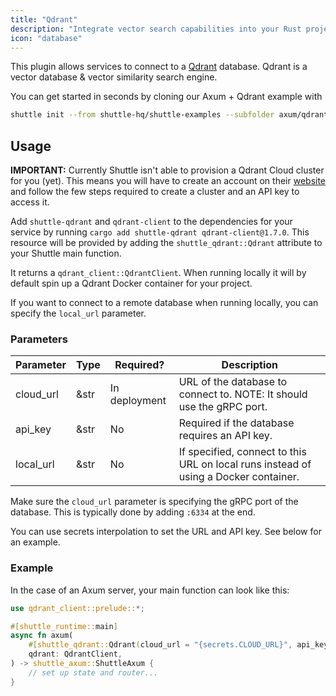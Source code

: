 ```yaml
---
title: "Qdrant"
description: "Integrate vector search capabilities into your Rust projects with Shuttle Qdrant. Our documentation outlines the process, simplifying your journey."
icon: "database"
---
```


This plugin allows services to connect to a [Qdrant](https://qdrant.tech/) database. Qdrant is a vector database & vector similarity search engine.

You can get started in seconds by cloning our Axum + Qdrant example with

```bash
shuttle init --from shuttle-hq/shuttle-examples --subfolder axum/qdrant
```

## Usage

<Note>**IMPORTANT:** Currently Shuttle isn't able to provision a Qdrant Cloud cluster for you (yet). This means you will have to create an account on their [website](https://qdrant.tech/) and follow the few steps required to create a cluster and an API key to access it.</Note>

Add `shuttle-qdrant` and `qdrant-client` to the dependencies for your service by running `cargo add shuttle-qdrant qdrant-client@1.7.0`. This resource will be provided by adding the `shuttle_qdrant::Qdrant` attribute to your Shuttle main function.

It returns a `qdrant_client::QdrantClient`. When running locally it will by default spin up a Qdrant Docker container for your project.

If you want to connect to a remote database when running locally, you can specify the `local_url` parameter.

### Parameters

| Parameter  | Type   | Required? | Description |
| ---------- | ------ | --------- | ----------- |
| cloud_url  | &str   | In deployment | URL of the database to connect to. NOTE: It should use the gRPC port. |
| api_key    | &str   | No | Required if the database requires an API key. |
| local_url  | &str   | No | If specified, connect to this URL on local runs instead of using a Docker container. |

<Warning>Make sure the `cloud_url` parameter is specifying the gRPC port of the database. This is typically done by adding `:6334` at the end.</Warning>

You can use secrets interpolation to set the URL and API key. See below for an example.

### Example

In the case of an Axum server, your main function can look like this:

```rust
use qdrant_client::prelude::*;

#[shuttle_runtime::main]
async fn axum(
    #[shuttle_qdrant::Qdrant(cloud_url = "{secrets.CLOUD_URL}", api_key = "{secrets.API_KEY}")]
    qdrant: QdrantClient,
) -> shuttle_axum::ShuttleAxum {
    // set up state and router...
}
```
